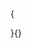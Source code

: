 \ifthenelse{\equal{\terApendice}{Sim}}
{\begin{apendicesenv}

\renewcommand{\thechapter}{\arabic{chapter}}

\chapter{Replicação de Estudos}

\textcolor{red}{REPLICAR OS PASSOS DAS DEDUÇÕES DE EQUAÇÕES}

\section{}
 
\end{apendicesenv}
}{}